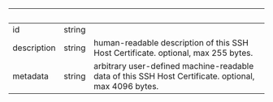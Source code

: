 | &nbsp; | &nbsp; | &nbsp; |
|---|---|---|
| id | string |  |
| description | string | human-readable description of this SSH Host Certificate. optional, max 255 bytes. |
| metadata | string | arbitrary user-defined machine-readable data of this SSH Host Certificate. optional, max 4096 bytes. |